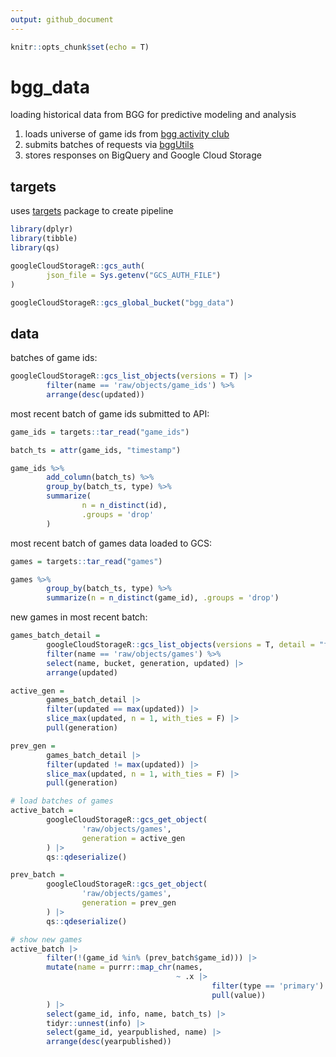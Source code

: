 ```yaml
---
output: github_document
---
```


```r
knitr::opts_chunk$set(echo = T)
```

# bgg_data

loading historical data from BGG for predictive modeling and analysis

1. loads universe of game ids from [bgg activity club](http://bgg.activityclub.org/bggdata/thingids.txt])
2. submits batches of requests via [bggUtils](https://github.com/phenrickson/bggUtils)
3. stores responses on BigQuery and Google Cloud Storage

## targets

uses [targets](https://github.com/ropensci/targets) package to create pipeline

```r

library(dplyr)
library(tibble)
library(qs)

googleCloudStorageR::gcs_auth(
        json_file = Sys.getenv("GCS_AUTH_FILE")
)

googleCloudStorageR::gcs_global_bucket("bgg_data")

```

## data

batches of game ids:

```r

googleCloudStorageR::gcs_list_objects(versions = T) |>
        filter(name == 'raw/objects/game_ids') %>%
        arrange(desc(updated))

```

most recent batch of game ids submitted to API:

```r

game_ids = targets::tar_read("game_ids")

batch_ts = attr(game_ids, "timestamp")

game_ids %>%
        add_column(batch_ts) %>%
        group_by(batch_ts, type) %>%
        summarize(
                n = n_distinct(id),
                .groups = 'drop'
        )
```
most recent batch of games data loaded to GCS:

```r

games = targets::tar_read("games")

games %>% 
        group_by(batch_ts, type) %>% 
        summarize(n = n_distinct(game_id), .groups = 'drop')

```

new games in most recent batch:

```r

games_batch_detail = 
        googleCloudStorageR::gcs_list_objects(versions = T, detail = "full") |>
        filter(name == 'raw/objects/games') %>%
        select(name, bucket, generation, updated) |>
        arrange(updated)

active_gen = 
        games_batch_detail |>
        filter(updated == max(updated)) |>
        slice_max(updated, n = 1, with_ties = F) |>
        pull(generation)

prev_gen = 
        games_batch_detail |>
        filter(updated != max(updated)) |>
        slice_max(updated, n = 1, with_ties = F) |>
        pull(generation)

# load batches of games
active_batch = 
        googleCloudStorageR::gcs_get_object(
                'raw/objects/games',
                generation = active_gen
        ) |>
        qs::qdeserialize()

prev_batch = 
        googleCloudStorageR::gcs_get_object(
                'raw/objects/games',
                generation = prev_gen
        ) |>
        qs::qdeserialize()

# show new games
active_batch |>
        filter(!(game_id %in% (prev_batch$game_id))) |>
        mutate(name = purrr::map_chr(names,
                                     ~ .x |> 
                                             filter(type == 'primary') |>
                                             pull(value))
        ) |>
        select(game_id, info, name, batch_ts) |>
        tidyr::unnest(info) |>
        select(game_id, yearpublished, name) |>
        arrange(desc(yearpublished))

```